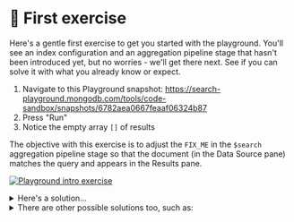 # 👐 First exercise

Here's a gentle first exercise to get you started with the playground.
You'll see an index configuration and an aggregation pipeline stage that
hasn't been introduced yet, but no worries - 
we'll get there next. See if you can solve it with what you already know or expect.

1. Navigate to this Playground snapshot: 
   https://search-playground.mongodb.com/tools/code-sandbox/snapshots/6782aea0667feaaf06324b87
2. Press "Run"
3. Notice the empty array `[]` of results

The objective with this exercise is to adjust the `FIX_ME` in the `$search` aggregation pipeline stage so that the document (in the Data Source pane) matches the query and appears in the Results pane.

[![Playground intro exercise](/img/playground_intro_exercise.png)](/img/playground_intro_exercise.png)

<details>
<summary>Here's a solution...</summary>
<div>
You can copy this pipeline and paste it in to the playground's Query panel and press Run.
```js
[
  {
    $search: {
      index: "default",
      text: {
        query: "search",
        path: "title"
      }
    }
  }
]
```
</div>
</details>

<details>
<summary>There are other possible solutions too, such as:</summary>
<div>
`atlas` or `fundamentals` or other case variations of any `title` field words
</div>
</details>

